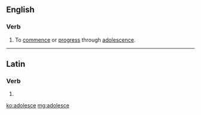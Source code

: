 ==English==

===Verb===
{{en-verb|adolesces|adolescing|adolesced|adolesced}}

# To [[commence]] or [[progress]] through [[adolescence]].

----

==Latin==

===Verb===
{{la-verb-form|adolesce}}

# {{conjugation of|adolescō||2|s|pres|act|imp|lang=la}}

[[ko:adolesce]]
[[mg:adolesce]]
